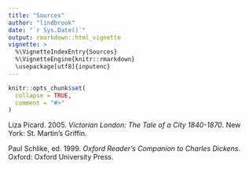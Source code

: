 ```yaml
---
title: "Sources"
author: "lindbrook"
date: "`r Sys.Date()`"
output: rmarkdown::html_vignette
vignette: >
  %\VignetteIndexEntry{Sources}
  %\VignetteEngine{knitr::rmarkdown}
  \usepackage[utf8]{inputenc}
---
```


```r
knitr::opts_chunk$set(
  collapse = TRUE,
  comment = "#>"
)
```
Liza Picard. 2005. _Victorian London: The Tale of a City 1840-1870_. New York: St. Martin's Griffin.

Paul Schlike, ed. 1999. _Oxford Reader's Companion to Charles Dickens_. Oxford: Oxford University Press.
